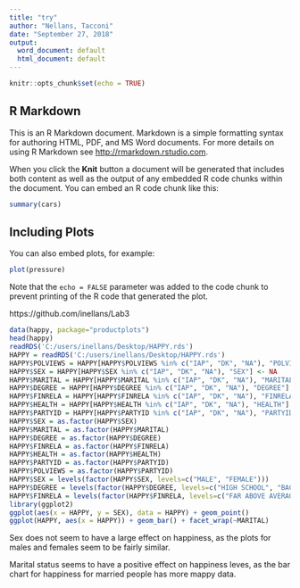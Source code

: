 ```yaml
---
title: "try"
author: "Nellans, Tacconi"
date: "September 27, 2018"
output:
  word_document: default
  html_document: default
---
```


```r
knitr::opts_chunk$set(echo = TRUE)
```

## R Markdown

This is an R Markdown document. Markdown is a simple formatting syntax for authoring HTML, PDF, and MS Word documents. For more details on using R Markdown see <http://rmarkdown.rstudio.com>.

When you click the **Knit** button a document will be generated that includes both content as well as the output of any embedded R code chunks within the document. You can embed an R code chunk like this:

```r
summary(cars)
```

## Including Plots

You can also embed plots, for example:

```r
plot(pressure)
```

Note that the `echo = FALSE` parameter was added to the code chunk to prevent printing of the R code that generated the plot.

https://github.com/inellans/Lab3

```r
data(happy, package="productplots")
head(happy)
readRDS('C:/users/inellans/Desktop/HAPPY.rds')
HAPPY = readRDS('C:/users/inellans/Desktop/HAPPY.rds')
HAPPY$POLVIEWS = HAPPY[HAPPY$POLVIEWS %in% c("IAP", "DK", "NA"), "POLVIEWS"] <- NA
HAPPY$SEX = HAPPY[HAPPY$SEX %in% c("IAP", "DK", "NA"), "SEX"] <- NA
HAPPY$MARITAL = HAPPY[HAPPY$MARITAL %in% c("IAP", "DK", "NA"), "MARITAL"] <- NA
HAPPY$DEGREE = HAPPY[HAPPY$DEGREE %in% c("IAP", "DK", "NA"), "DEGREE"] <- NA
HAPPY$FINRELA = HAPPY[HAPPY$FINRELA %in% c("IAP", "DK", "NA"), "FINRELA"] <- NA
HAPPY$HEALTH = HAPPY[HAPPY$HEALTH %in% c("IAP", "DK", "NA"), "HEALTH"] <- NA
HAPPY$PARTYID = HAPPY[HAPPY$PARTYID %in% c("IAP", "DK", "NA"), "PARTYID"] <- NA
HAPPY$SEX = as.factor(HAPPY$SEX)
HAPPY$MARITAL = as.factor(HAPPY$MARITAL)
HAPPY$DEGREE = as.factor(HAPPY$DEGREE)
HAPPY$FINRELA = as.factor(HAPPY$FINRELA)
HAPPY$HEALTH = as.factor(HAPPY$HEALTH)
HAPPY$PARTYID = as.factor(HAPPY$PARTYID)
HAPPY$POLVIEWS = as.factor(HAPPY$PARTYID)
HAPPY$SEX = levels(factor(HAPPY$SEX, levels=c("MALE", "FEMALE")))
HAPPY$DEGREE = levels(factor(HAPPY$DEGREE, levels=c("HIGH SCHOOL", "BACHELOR")))
HAPPY$FINRELA = levels(factor(HAPPY$FINRELA, levels=c("FAR ABOVE AVERAGE", "ABOVE AVERAGE", "AVERAGE", "BELOW AVERAGE", "FAR BELOW AVERAGE", "NA")))
library(ggplot2)
ggplot(aes(x = HAPPY, y = SEX), data = HAPPY) + geom_point()
ggplot(HAPPY, aes(x = HAPPY)) + geom_bar() + facet_wrap(~MARITAL)
```


Sex does not seem to have a large effect on happiness, as the plots for males and females seem to be fairly similar.

Marital status seems to have a positive effect on happiness leves, as the bar chart for happiness for married people has more mappy data.
